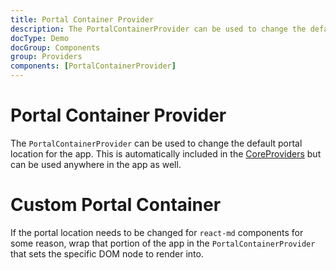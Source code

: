 ```yaml
---
title: Portal Container Provider
description: The PortalContainerProvider can be used to change the default portal location for the app. This is automatically included in the CoreProviders but can be used anywhere in the app as well.
docType: Demo
docGroup: Components
group: Providers
components: [PortalContainerProvider]
---
```


# Portal Container Provider

The `PortalContainerProvider` can be used to change the default portal location
for the app. This is automatically included in the
[CoreProviders](./core-providers) but can be used anywhere in the app as well.

# Custom Portal Container

If the portal location needs to be changed for `react-md` components for some
reason, wrap that portion of the app in the `PortalContainerProvider` that sets
the specific DOM node to render into.

```demo source="./CustomPortalContainer.tsx"

```
